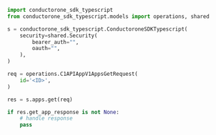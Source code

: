 ```python Get.py
import conductorone_sdk_typescript
from conductorone_sdk_typescript.models import operations, shared

s = conductorone_sdk_typescript.ConductoroneSDKTypescript(
    security=shared.Security(
        bearer_auth="",
        oauth="",
    ),
)

req = operations.C1APIAppV1AppsGetRequest(
    id='<ID>',
)

res = s.apps.get(req)

if res.get_app_response is not None:
    # handle response
    pass
```
